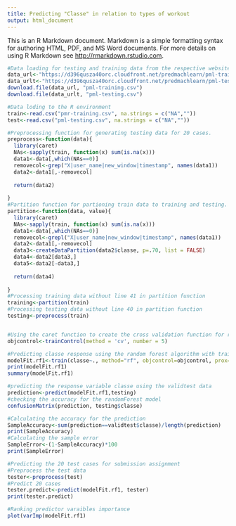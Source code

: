 ```yaml
---
title: Predicting "Classe" in relation to types of workout
output: html_document
---
```


This is an R Markdown document. Markdown is a simple formatting syntax for authoring HTML, PDF, and MS Word documents. For more details on using R Markdown see <http://rmarkdown.rstudio.com>.



```r
#Data loading for testing and training data from the respective website
data_url<-"https://d396qusza40orc.cloudfront.net/predmachlearn/pml-training.csv"
data_urlt<-"https://d396qusza40orc.cloudfront.net/predmachlearn/pml-testing.csv"
download.file(data_url, "pml-training.csv")
download.file(data_urlt, "pml-testing.csv")

#Data loding to the R environment
train<-read.csv("pmr-training.csv", na.strings = c("NA",""))
test<-read.csv("pml-testing.csv", na.strings = c("NA",""))

#Preprocessing function for generating testing data for 20 cases.
preprocess<-function(data){
  library(caret)
  NAs<-sapply(train, function(x) sum(is.na(x)))
  data1<-data[,which(NAs==0)]
  removecol<-grep("X|user_name|new_window|timestamp", names(data1))
  data2<-data1[,-removecol]
  
  return(data2)
  
}
#Partition function for partioning train data to training and testing.
partition<-function(data, value){
  library(caret)
  NAs<-sapply(train, function(x) sum(is.na(x)))
  data1<-data[,which(NAs==0)]
  removecol<-grepl("X|user_name|new_window|timestamp", names(data1))
  data2<-data1[,-removecol]
  data3<-createDataPartition(data2$classe, p=.70, list = FALSE)
  data4<-data2[data3,]
  data5<-data2[-data3,]
  
  return(data4)
  
}
#Processing training data without line 41 in partition function
training<-partition(train)
#Processing testing data without line 40 in partition function
testing<-preprocess(train)


#Using the caret function to create the cross validation function for randomForest modeling package
objcontrol<-trainControl(method = 'cv', number = 5)

#Predicting classe response using the random forest algorithm with training data
modelFit.rf1<-train(classe~., method="rf", objcontrol=objcontrol, prox=TRUE, data=training)
print(modelFit.rf1)
summary(modelFit.rf1)

#predicting the response variable classe using the validtest data
prediction<-predict(modelFit.rf1,testing)
#checking the accuracy for the randomForest model
confusionMatrix(prediction, testing$classe)

#Calculating the accuracy for the prediction
SampleAccuracy<-sum(prediction==validtest$classe)/length(prediction)
print(SampleAccuracy)
#Calculating the sample error
SampleError<-(1-SampleAccuracy)*100
print(SampleError)

#Predicting the 20 test cases for submission assignment
#Preprocess the test data
tester<-preprocess(test)
#Predict 20 cases
tester.predict<-predict(modelFit.rf1, tester)
print(tester.predict)
```


```r
#Ranking predictor varaibles importance
plot(varImp(modelFit.rf1)
```


